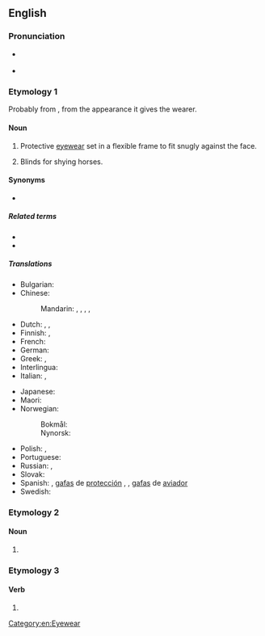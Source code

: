 ==English==

===Pronunciation===
* {{a|US}} {{IPA|en|/ˈɡɑ.ɡəlz/}}
* {{audio|en|en-us-goggles.ogg|Audio (US)}}

===Etymology 1===
Probably from {{m|en|goggle}}, from the appearance it gives the wearer.

====Noun====
{{en-plural noun}}

# Protective [[eyewear]] set in a flexible frame to fit snugly against the face.
#: {{ux|en|'''Goggles''' must be worn in the swimming pool.}}
#: {{ux|en|We had to put on our '''goggles''' as it was snowing outside.}}
# Blinds for shying horses.

====Synonyms====
* {{l|en|pair of goggles}}

=====Related terms=====
* {{l|en|safety glasses}}
* {{l|en|swimming goggles}}

=====Translations=====
{{trans-top|protective eyewear}}
* Bulgarian: {{t|bg|предпазни очила|n-p|sc=Cyrl}}
* Chinese:
*: Mandarin: {{qualifier|esp. wind}} {{t+|cmn|風鏡|sc=Hani}}, {{t+|cmn|风镜|tr=fēngjìng|sc=Hani}}, {{t|cmn|護眼鏡|sc=Hani}}, {{t|cmn|护眼镜|tr=hù yǎnjìng|sc=Hani}}, {{t+|cmn|护目镜|tr=hùmùjìng}}
* Dutch: {{t+|nl|veiligheidsbril|m}}, {{t|nl|beschermende brillen|m-p}}, {{t+|nl|stofbril|m}}
* Finnish: {{t|fi|suojalasit|p}}, {{t|fi|silmäsuojat|p}}
* French: {{t|fr|lunettes de protection}} {{g|f-p}}
* German: {{t+|de|Schutzbrille|f}}
* Greek: {{t|el|προστατευτικά δίοπτρα|p}}, {{t|el|προστατευτικά δίοπτρα|p}}
* Interlingua: {{t|ia|berillos protective}}
* Italian: {{t|it|occhiali di protezione|m-p}}, {{t|it|occhiali protettivi|m-p}}
{{trans-mid}}
* Japanese: {{t+|ja|ゴーグル|tr=gōguru|sc=Jpan}}
* Maori: {{t|mi|mō(w)hiti haumaru}}
* Norwegian:
*: Bokmål: {{t|nb|vernebrille|m|f}}
*: Nynorsk: {{t|nn|vernebrille|f}}
* Polish: {{t+|pl|gogle|f-p}}, {{t|pl|okulary ochronne|f-p}}
* Portuguese: {{t|pt|óculos de proteção}} {{g|m-p}}
* Russian: {{t|ru|защи́тные очки́|n-p}}, {{qualifier|neologism}} {{t+|ru|го́глы|m-p}}
* Slovak: {{t|sk|ochranné okuliare}} {{g|m-p}}
* Spanish: {{t|es|anteojos de protección}} {{g|m-p}}, [[gafas]] de [[protección]] {{g|f-p}}, {{t+|es|anteojos|m-p}}, [[gafas]] de [[aviador]] {{g|m-p}}
* Swedish: {{t+|sv|skyddsglasögon|p}}
{{trans-bottom}}

===Etymology 2===

====Noun====
{{head|en|noun form}}

# {{plural of|en|goggle}}

===Etymology 3===

====Verb====
{{head|en|verb form}}

# {{en-third-person singular of|goggle}}

[[Category:en:Eyewear]]